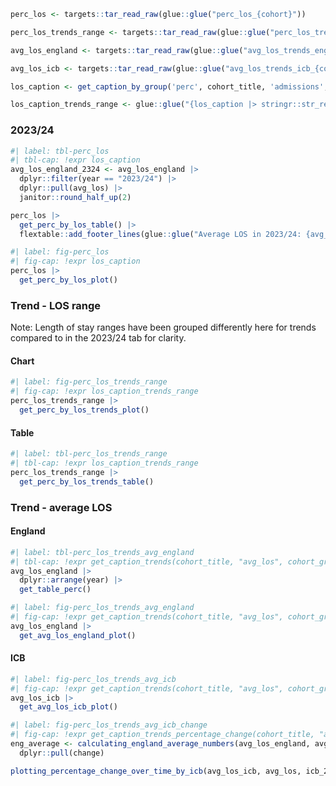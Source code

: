 ```r
perc_los <- targets::tar_read_raw(glue::glue("perc_los_{cohort}"))

perc_los_trends_range <- targets::tar_read_raw(glue::glue("perc_los_trends_{cohort}"))

avg_los_england <- targets::tar_read_raw(glue::glue("avg_los_trends_england_{cohort}"))

avg_los_icb <- targets::tar_read_raw(glue::glue("avg_los_trends_icb_{cohort}"))
```

```r
los_caption <- get_caption_by_group('perc', cohort_title, 'admissions', 'los', treatment_type)

los_caption_trends_range <- glue::glue("{los_caption |> stringr::str_remove('in 2023/24 ') |> stringr::str_replace('range.', 'range')} over time.")
```

:::panel-tabset

### 2023/24

```r
#| label: tbl-perc_los
#| tbl-cap: !expr los_caption
avg_los_england_2324 <- avg_los_england |>
  dplyr::filter(year == "2023/24") |>
  dplyr::pull(avg_los) |>
  janitor::round_half_up(2)

perc_los |>
  get_perc_by_los_table() |>
  flextable::add_footer_lines(glue::glue("Average LOS in 2023/24: {avg_los_england_2324} days"))
```

```r
#| label: fig-perc_los
#| fig-cap: !expr los_caption
perc_los |>
  get_perc_by_los_plot()
```

### Trend - LOS range

Note: Length of stay ranges have been grouped differently here for trends compared to in the 2023/24 tab for clarity.

::: panel-tabset

#### Chart
```r
#| label: fig-perc_los_trends_range
#| fig-cap: !expr los_caption_trends_range
perc_los_trends_range |>
  get_perc_by_los_trends_plot()
```

#### Table
```r
#| label: tbl-perc_los_trends_range
#| tbl-cap: !expr los_caption_trends_range
perc_los_trends_range |>
  get_perc_by_los_trends_table()
```

:::

### Trend - average LOS

::: panel-tabset

#### England
```r
#| label: tbl-perc_los_trends_avg_england
#| tbl-cap: !expr get_caption_trends(cohort_title, "avg_los", cohort_group, "admissions", "england")
avg_los_england |>
  dplyr::arrange(year) |>
  get_table_perc()
```


```r
#| label: fig-perc_los_trends_avg_england
#| fig-cap: !expr get_caption_trends(cohort_title, "avg_los", cohort_group, "admissions", "england")
avg_los_england |>
  get_avg_los_england_plot()
```



#### ICB
```r
#| label: fig-perc_los_trends_avg_icb
#| fig-cap: !expr get_caption_trends(cohort_title, "avg_los", cohort_group, "admissions", "icb")
avg_los_icb |>
  get_avg_los_icb_plot()
```

```r
#| label: fig-perc_los_trends_avg_icb_change
#| fig-cap: !expr get_caption_trends_percentage_change(cohort_title, "avg_los", cohort_group, "admissions") 
eng_average <- calculating_england_average_numbers(avg_los_england, avg_los) |>
  dplyr::pull(change)

plotting_percentage_change_over_time_by_icb(avg_los_icb, avg_los, icb_2024_name, eng_average)
```

:::

:::